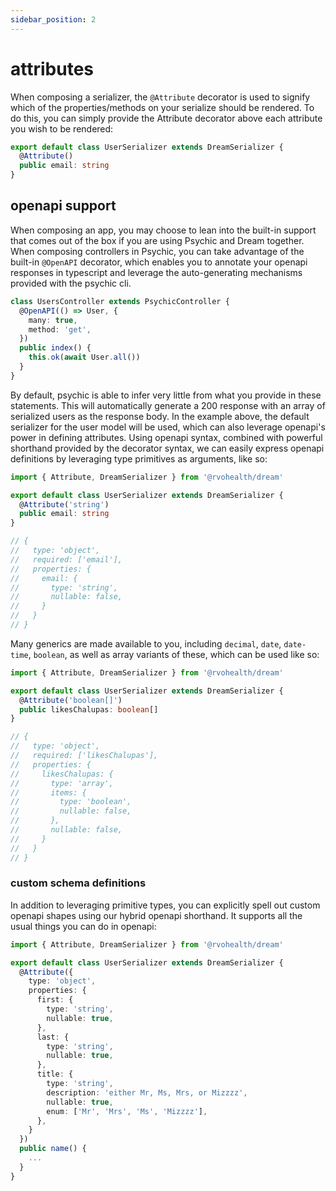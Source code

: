 ```yaml
---
sidebar_position: 2
---
```


# attributes

When composing a serializer, the `@Attribute` decorator is used to signify which of the properties/methods on your serialize should be rendered. To do this, you can simply provide the Attribute decorator above each attribute you wish to be rendered:

```ts
export default class UserSerializer extends DreamSerializer {
  @Attribute()
  public email: string
}
```


## openapi support

When composing an app, you may choose to lean into the built-in support that comes out of the box if you are using Psychic and Dream together. When composing controllers in Psychic, you can take advantage of the built-in `@OpenAPI` decorator, which enables you to annotate your openapi responses in typescript and leverage the auto-generating mechanisms provided with the psychic cli.

```ts
class UsersController extends PsychicController {
  @OpenAPI(() => User, {
    many: true,
    method: 'get',
  })
  public index() {
    this.ok(await User.all())
  }
}
```

By default, psychic is able to infer very little from what you provide in these statements. This will automatically generate a 200 response with an array of serialized users as the response body. In the example above, the default serializer for the user model will be used, which can also leverage openapi's power in defining attributes. Using openapi syntax, combined with powerful shorthand provided by the decorator syntax, we can easily express openapi definitions by leveraging type primitives as arguments, like so:

```ts
import { Attribute, DreamSerializer } from '@rvohealth/dream'

export default class UserSerializer extends DreamSerializer {
  @Attribute('string')
  public email: string
}

// {
//   type: 'object',
//   required: ['email'],
//   properties: {
//     email: {
//       type: 'string',
//       nullable: false,
//     }
//   }
// }
```

Many generics are made available to you, including `decimal`, `date`, `date-time`, `boolean`, as well as array variants of these, which can be used like so:

```ts
import { Attribute, DreamSerializer } from '@rvohealth/dream'

export default class UserSerializer extends DreamSerializer {
  @Attribute('boolean[]')
  public likesChalupas: boolean[]
}

// {
//   type: 'object',
//   required: ['likesChalupas'],
//   properties: {
//     likesChalupas: {
//       type: 'array',
//       items: {
//         type: 'boolean',
//         nullable: false,
//       },
//       nullable: false,
//     }
//   }
// }
```

### custom schema definitions

In addition to leveraging primitive types, you can explicitly spell out custom openapi shapes using our hybrid openapi shorthand. It supports all the usual things you can do in openapi:

```ts
import { Attribute, DreamSerializer } from '@rvohealth/dream'

export default class UserSerializer extends DreamSerializer {
  @Attribute({
    type: 'object',
    properties: {
      first: {
        type: 'string',
        nullable: true,
      },
      last: {
        type: 'string',
        nullable: true,
      },
      title: {
        type: 'string',
        description: 'either Mr, Ms, Mrs, or Mizzzz',
        nullable: true,
        enum: ['Mr', 'Mrs', 'Ms', 'Mizzzz'],
      },
    }
  })
  public name() {
    ...
  }
}
```

